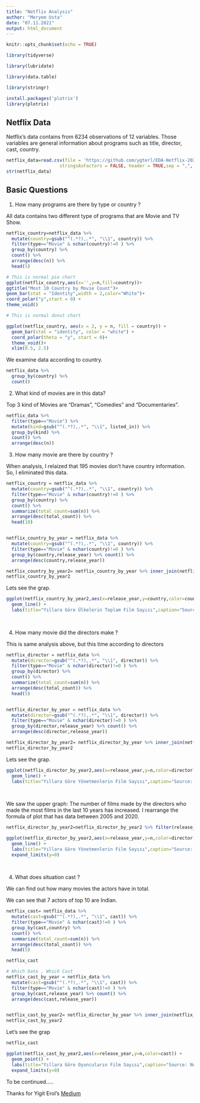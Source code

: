 ```yaml
---
title: "Netflix Analysis"
author: "Meryem Usta"
date: "07.11.2021"
output: html_document
---
```


```r
knitr::opts_chunk$set(echo = TRUE)

library(tidyverse)

library(lubridate)

library(data.table)

library(stringr)

install.packages('plotrix')
library(plotrix)
```

## Netflix Data

Netflix's data contains from 6234 observations of 12 variables. Those variables are general information about programs such as title, director, cast, country.

```r
netflix_data=read.csv(file = 'https://github.com/ygterl/EDA-Netflix-2020-in-R/raw/master/netflix_titles.csv',
                    stringsAsFactors = FALSE, header = TRUE,sep = ",", encoding="UTF-8")
str(netflix_data)


```
 
## Basic Questions 

  1. How many programs are there by type or country ? 

All data contains two different type of programs that are Movie and TV Show.

```r
netflix_country=netflix_data %>%
  mutate(country=gsub("^(.*?),.*", "\\1", country)) %>% 
  filter(type=="Movie" & nchar(country)!=0 ) %>%
  group_by(country) %>%
  count() %>%
  arrange(desc(n)) %>% 
  head(5)

# This is normal pie chart
ggplot(netflix_country,aes(x='',y=n,fill=country))+
ggtitle("Most 10 Country by Movie Count")+
geom_bar(stat = "Identity",width = 2,color="White")+
coord_polar("y",start = 0) +
theme_void()

# This is normal donut chart

ggplot(netflix_country, aes(x = 2, y = n, fill = country)) +
  geom_bar(stat = "identity", color = "white") +
  coord_polar(theta = "y", start = 0)+
  theme_void()+
  xlim(0.5, 2.5)

``` 

We examine data according to country. 
 
```r
netflix_data %>% 
  group_by(country) %>%
  count()

```
 
 
 
 2. What kind of movies are in this data? 
 
 Top 3 kind of Movies are "Dramas", "Comedies" and "Documentaries".
 
```r
netflix_data %>%
  filter(type=="Movie") %>%
  mutate(kind=gsub("^(.*?),.*", "\\1", listed_in)) %>%
  group_by(kind) %>%
  count() %>% 
  arrange(desc(n))
``` 
 
 3. How many movie are there by country ? 
 
 When analysis, I relaized that 195 movies don't have country information. So, I eliminated this data.

```r
netflix_country = netflix_data %>%
  mutate(country=gsub("^(.*?),.*", "\\1", country)) %>% 
  filter(type=="Movie" & nchar(country)!=0 ) %>%
  group_by(country) %>% 
  count() %>%
  summarize(total_count=sum(n)) %>%
  arrange(desc(total_count)) %>%
  head(10)


netflix_country_by_year = netflix_data %>% 
  mutate(country=gsub("^(.*?),.*", "\\1", country)) %>% 
  filter(type=="Movie" & nchar(country)!=0 ) %>%
  group_by(country,release_year) %>% count() %>%
  arrange(desc(country,release_year)) 

netflix_country_by_year2= netflix_country_by_year %>% inner_join(netflix_country,by="country")
netflix_country_by_year2
``` 
 
Lets see the grap.
 
```r

ggplot(netflix_country_by_year2,aes(x=release_year,y=country,color=country,size=n)) + 
  geom_line() + 
  labs(title="Yıllara Göre Ülkelerin Toplam Film Sayısı",caption="Source: Netflix")
  
  
``` 
 4. How many movie did the directors make ? 
 
 This is same analysis above, but this time according to directors
 

```r
netflix_director = netflix_data %>%
  mutate(director=gsub("^(.*?),.*", "\\1", director)) %>% 
  filter(type=="Movie" & nchar(director)!=0 ) %>%
  group_by(director) %>% 
  count() %>%
  summarize(total_count=sum(n)) %>%
  arrange(desc(total_count)) %>%
  head(5)


netflix_director_by_year = netflix_data %>% 
  mutate(director=gsub("^(.*?),.*", "\\1", director)) %>% 
  filter(type=="Movie" & nchar(director)!=0 ) %>%
  group_by(director,release_year) %>% count() %>%
  arrange(desc(director,release_year)) 

netflix_director_by_year2= netflix_director_by_year %>% inner_join(netflix_director,by="director")
netflix_director_by_year2
``` 

Lets see the grap.
 
```r

ggplot(netflix_director_by_year2,aes(x=release_year,y=n,color=director)) + 
  geom_line() + 
  labs(title="Yıllara Göre Yönetmenlerin Film Sayısı",caption="Source: Netflix")
  
  
``` 

We saw the upper graph:
The number of films made by the directors who made the most films in the last 10 years has increased. I rearrange the formula of plot  that has data between 2005 and 2020.


 
```r
netflix_director_by_year2=netflix_director_by_year2 %>% filter(release_year>=2005 & release_year<=2020)

ggplot(netflix_director_by_year2,aes(x=release_year,y=n,color=director)) + 
  geom_line() + 
  labs(title="Yıllara Göre Yönetmenlerin Film Sayısı",caption="Source: Netflix") +
  expand_limits(y=0)
  
  
``` 



 4. What does situation cast ? 
 
We can find out how many movies the actors have in total.

 We can see that  7 actors of top 10  are Indian.
```r

netflix_cast= netflix_data %>%
  mutate(cast=gsub("^(.*?),.*", "\\1", cast)) %>% 
  filter(type=="Movie" & nchar(cast)!=0 ) %>%
  group_by(cast,country) %>% 
  count() %>%
  summarize(total_count=sum(n)) %>%
  arrange(desc(total_count)) %>%
  head(5)

netflix_cast

``` 


```  r

# Which Date , Which Cast
netflix_cast_by_year = netflix_data %>% 
  mutate(cast=gsub("^(.*?),.*", "\\1", cast)) %>% 
  filter(type=="Movie" & nchar(cast)!=0 ) %>%
  group_by(cast,release_year) %>% count() %>%
  arrange(desc(cast,release_year))


netflix_cast_by_year2= netflix_director_by_year %>% inner_join(netflix_cast,by="cast")
netflix_cast_by_year2
``` 

 
 Let's see the grap
 
```  r

netflix_cast

ggplot(netflix_cast_by_year2,aes(x=release_year,y=n,color=cast)) + 
  geom_point() + 
  labs(title="Yıllara Göre Oyuncuların Film Sayısı",caption="Source: Netflix") +
  expand_limits(y=0)

``` 
 
To be continued.....




Thanks for Yigit Erol’s [Medium](https://medium.com/deep-learning-turkiye/exploration-of-netflix-2020-dataset-in-r-markdown-eda-b202bbaec4a)




